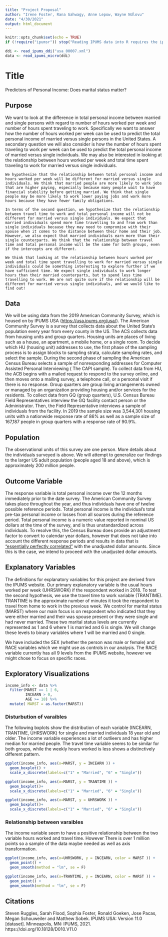 ```yaml
---
title: "Project Proposal"
author: "Irene Foster, Rana Gahwagy, Anne Lepow, Wayne Ndlovu"
date: "4/30/2021"
output: html_document
---
```


```r
knitr::opts_chunk$set(echo = TRUE)
if (!require("ipumsr")) stop("Reading IPUMS data into R requires the ipumsr package. It can be installed using the following command: install.packages('ipumsr')")

ddi <- read_ipums_ddi("usa_00007.xml")
data <- read_ipums_micro(ddi)
```

# Title 
Predictors of Personal Income: Does marital status matter?

## Purpose

We want to look at the difference in total personal income between married and single persons with regard to number of hours worked per week and number of hours spent traveling to work. Specifically we want to answer how the number of hours worked per week can be used to predict the total personal income of married versus single persons in the United States. A secondary question we will also consider is how the number of hours spent traveling to work per week can be used to predict the total personal income of married versus single individuals. We may also be interested in looking at the relationship between hours worked per week and total time spent traveling to work for married versus single individuals. 

	We hypothesize that the relationship between total personal income and hours worked per week will be different for married versus single individuals. We think that married people are more likely to work jobs that are higher paying, especially because many people wait to have financial stability before getting married. We think that single people may be more likely to work lower paying jobs and work more hours because they have fewer family obligations. 
	
	In terms of the second question, we hypothesize that the relationship between travel time to work and total personal income will not be different for married versus single individuals. We expect that married individuals spend more time travelling to and from work than single individuals because they may need to compromise with their spouse when it comes to the distance between their home and their job. However, we also expect that married individuals earn more than their single counterparts. We think that the relationship between travel time and total personal income will be the same for both groups, even if the intercepts are different.
	
	We think that looking at the relationship between hours worked per week and total time spent travelling to work for married versus single individuals could be something interesting to explore further if we have sufficient time. We expect single individuals to work longer hours than their married counterparts, but to spend less time travelling to work. We are not quite sure if the relationship will be different for married versus single individuals, and we would like to find out!


## Data   

We will be using data from the 2019 American Community Survey, which is housed on by IPUMS USA (<https://usa.ipums.org/usa/>). The American Community Survey is a survey that collects data about the United State’s population every year from every county in the US. The ACS collects data from housing units and group quarters. Housing units are places of living such as a house, an apartment, a mobile home, or a single room. To decide which HU (housing unit) addresses to use, the first phase of the sampling process is to assign blocks to sampling strata, calculate sampling rates, and select the sample. During the second phase of sampling the American Census Bureau selects a sample of nonresponding addresses for Computer Assisted Personal Interviewing ( The CAPI sample). To collect data from HU, the ACB begins with a mailed request to respond to the survey online, and then moves onto a mailing survey, a telephone call, or a personal visit if there is no response. Group quarters are group living arrangements owned or managed by an organization providing housing and/or services for the residents. To collect data from GQ (group quarters), U.S. Census Bureau Field Representatives interview the GQ facility contact person or the Administrator. Then, the Field Representative interviews a sample of individuals from the facility. In 2019 the sample size was 3,544,301 housing units with a nationwide response rate of 86% as well as a sample size of 167,187 people in group quarters with a response rate of 90.9%.

## Population   

The observational units of this survey are one person. More details about the individuals surveyed is above. We will attempt to generalize our findings to the larger US adult population (people aged 18 and above), which is approximately 200 million people. 

## Outcome Variable

The response variable is total personal income over the 12 months immediately prior to the date survey. The American Community Survey takes place throughout the year, and thus individuals have one of twelve possible reference periods. Total personal income is the individual’s total pre-tax personal income or losses from all sources during the reference period. Total personal income is a numeric value reported in nominal US dollars at the time of the survey, and is thus unstandardized across individuals. To resolve this, the Census Bureau does provide an adjustment factor to convert to calendar year dollars, however that does not take into account the different response periods and results in data that is [“essentially perfectly correlated”](https://usa.ipums.org/usa/acsincadj.shtml) with the unadjusted dollar amounts. Since this is the case, we intend to proceed with the unadjusted dollar amounts. 

## Explanatory Variables

The definitions for explanatory variables for this project are derived from the IPUMS website. Our primary explanatory variable is the usual hours worked per week (UHRSWORK) if the respondent worked in 2018. To test the second hypothesis, we use the travel time to work variable (TRANTIME). TRANTIME is the approximate number of minutes it took the respondent to travel from home to work in the previous week. We control for marital status (MARST) where our main focus is on respondent who indicated that they were either married and their was spouse present or they were single and had never married. These two marital status levels are currently represented as 1 and 6 where 1 is married and 6 is single. We will change these levels to binary variables where 1 will be married and 0 single. 

We have included the SEX (whether the person was male or female) and RACE variables which we might use as controls in our analysis. The RACE variable currently has all 9 levels from the IPUMS website, however we might chose to focus on specific races.

## Exploratory Visualizations

```r
income_info <- data %>%
  filter(MARST == 1 | 6, 
         INCEARN > 0, 
         AGE >= 18) %>% 
  mutate( MARST = as.factor(MARST))
```

###  Disturbution of varaibles   
The following bxplots show the distribution of each variable (INCEARN, TRANTIME, UHRSWORK) for single and married individuals 18 year old and older. The income variable experiences a lot of outlieers and has higher median for married people. The travel time variable seems to be similar for both groups, while the weekly hours worked is less shows a distinctively different pattern. 
```r
ggplot(income_info, aes(x=MARST, y = INCEARN )) + 
  geom_boxplot() + 
  scale_x_discrete(labels=c("1" = "Married", "6" = "Single"))
```

```r
ggplot(income_info, aes(x=MARST, y = TRANTIME )) + 
  geom_boxplot()+ 
  scale_x_discrete(labels=c("1" = "Married", "6" = "Single"))
```

```r
ggplot(income_info, aes(x=MARST, y = UHRSWORK )) + 
  geom_boxplot()+ 
  scale_x_discrete(labels=c("1" = "Married", "6" = "Single"))
```

### Relationship between varaibles 
The income variable seem to have a positive relationship between the two variable hours worked and travel time. However There is over 1 million points so a sample of the data maybe needed as well as axis transformation. 
```r
ggplot(income_info, aes(x=UHRSWORK, y = INCEARN, color = MARST )) + 
  geom_point() + 
  geom_smooth(method = "lm", se = F)
```

```r
ggplot(income_info, aes(x=TRANTIME, y = INCEARN, color = MARST )) + 
  geom_point() + 
  geom_smooth(method = "lm", se = F)
```

## Citations
Steven Ruggles, Sarah Flood, Sophia Foster, Ronald Goeken, Jose Pacas, Megan Schouweiler and Matthew Sobek. IPUMS USA: Version 11.0 [dataset]. Minneapolis, MN: IPUMS, 2021. https://doi.org/10.18128/D010.V11.0
